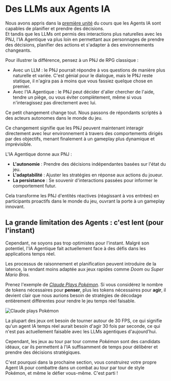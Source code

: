 # Des LLMs aux Agents IA

Nous avons appris dans la [première unité](https://huggingface.co/learn/agents-course/unit1/introduction) du cours que les Agents IA sont capables de planifier et prendre des décisions.  
Et tandis que les LLMs ont permis des interactions plus naturelles avec les PNJ, l'IA Agentique va plus loin en permettant aux personnages de prendre des décisions, planifier des actions et s'adapter à des environnements changeants.

Pour illustrer la différence, pensez à un PNJ de RPG classique :

- Avec un LLM : le PNJ pourrait répondre à vos questions de manière plus naturelle et variée. C'est génial pour le dialogue, mais le PNJ reste statique, il n'agira pas à moins que vous fassiez quelque chose en premier.
- Avec l'IA Agentique : le PNJ peut décider d'aller chercher de l'aide, tendre un piège, ou vous éviter complètement, même si vous n'interagissez pas directement avec lui.

Ce petit changement change tout. Nous passons de répondants scriptés à des acteurs autonomes dans le monde du jeu.

Ce changement signifie que les PNJ peuvent maintenant interagir directement avec leur environnement à travers des comportements dirigés par des objectifs, menant finalement à un gameplay plus dynamique et imprévisible.

L'IA Agentique donne aux PNJ :

- **L'autonomie** : Prendre des décisions indépendantes basées sur l'état du jeu.
- **L'adaptabilité** : Ajuster les stratégies en réponse aux actions du joueur.
- **La persistance** : Se souvenir d'interactions passées pour informer le comportement futur.

Cela transforme les PNJ d'entités réactives (réagissant à vos entrées) en participants proactifs dans le monde du jeu, ouvrant la porte à un gameplay innovant.

## La grande limitation des Agents : **c'est lent** (pour l'instant)

Cependant, ne soyons pas trop optimistes pour l'instant. Malgré son potentiel, l'IA Agentique fait actuellement face à des défis dans les applications temps réel. 

Les processus de raisonnement et planification peuvent introduire de la latence, la rendant moins adaptée aux jeux rapides comme *Doom* ou *Super Mario Bros.*

Prenez l'exemple de [_Claude Plays Pokémon_](https://www.twitch.tv/claudeplayspokemon). Si vous considérez le nombre de tokens nécessaires pour **penser**, plus les tokens nécessaires pour **agir**, il devient clair que nous aurions besoin de stratégies de décodage entièrement différentes pour rendre le jeu temps réel faisable.

<img src="https://huggingface.co/datasets/agents-course/course-images/resolve/main/en/bonus-unit3/claude-plays-pokemon.png" alt="Claude plays Pokémon"/>

La plupart des jeux ont besoin de tourner autour de 30 FPS, ce qui signifie qu'un agent IA temps réel aurait besoin d'agir 30 fois par seconde, ce qui n'est pas actuellement faisable avec les LLMs agentiques d'aujourd'hui.

Cependant, les jeux au tour par tour comme *Pokémon* sont des candidats idéaux, car ils permettent à l'IA suffisamment de temps pour délibérer et prendre des décisions stratégiques.

C'est pourquoi dans la prochaine section, vous construirez votre propre Agent IA pour combattre dans un combat au tour par tour de style Pokémon, et même le défier vous-même. C'est parti !